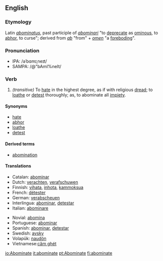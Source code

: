 ==English==
===Etymology===
Latin ''[[abominatus]]'', past participle of ''[[abominari]]'' "to [[deprecate]] as [[ominous]], to [[abhor]], to curse"; derived from ''[[ab]]'' "from" + ''[[omen]]'' "a [[foreboding]]".

===Pronunciation===
*IPA: /əˈbɑmɪˌneɪt/
*SAMPA: /@"bAmI%neIt/

===Verb===
{{en-verb|abominate|abominates|abominated|abominating}}
# ''(transitive)'' To [[hate]] in the highest degree, as if with religious [[dread]]; to [[loathe]] or [[detest]] thoroughly; as, to abominate all [[impiety]].

====Synonyms====
*[[hate]]
*[[abhor]]
*[[loathe]]
*[[detest]]

====Derived terms====
*[[abomination]]

====Translations====
{{top}}
*Catalan: [[abominar]]
*Dutch: [[verachten]], [[verafschuwen]]
*Finnish: [[vihata]], [[inhota]], [[kammoksua]]
*French: [[détester]] 
*German: [[verabscheuen]] 
*Interlingua: [[abominar]], [[detestar]] 
*Italian: [[abominare]] 
{{mid}}
*Novial: [[abomina]]
*Portuguese: [[abominar]] 
*Spanish: [[abominar]], [[detestar]]
*Swedish: [[avsky]]
*Volapük: [[naudön]]
*Vietnamese:[[căm ghét]]
{{bottom}}

[[io:Abominate]]
[[it:abominate]]
[[pt:Abominate]]
[[fi:abominate]]
